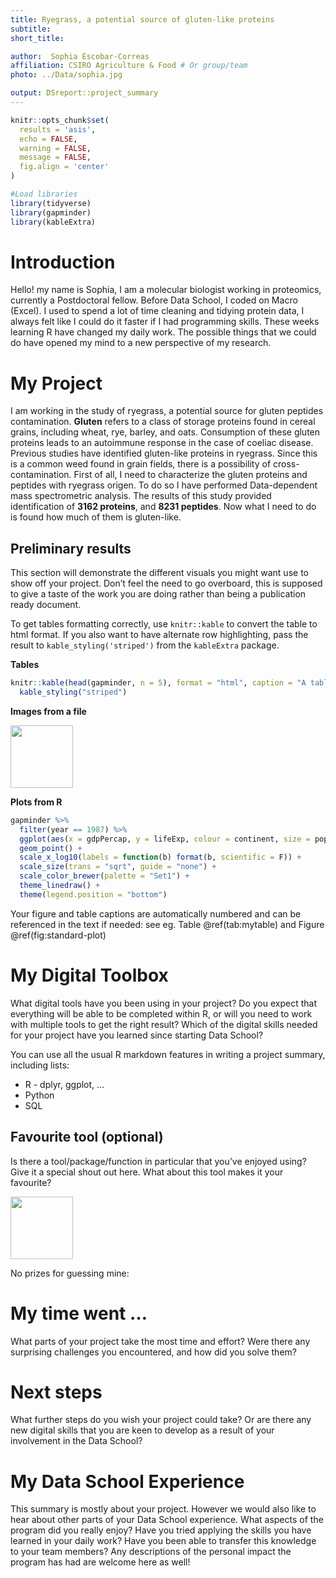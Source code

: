 ```yaml
---
title: Ryegrass, a potential source of gluten-like proteins
subtitle: 
short_title: 

author:  Sophia Escobar-Correas
affiliation: CSIRO Agriculture & Food # Or group/team
photo: ../Data/sophia.jpg

output: DSreport::project_summary
---
```

```r
knitr::opts_chunk$set(
  results = 'asis',
  echo = FALSE,
  warning = FALSE,
  message = FALSE,
  fig.align = 'center'
)

#Load libraries
library(tidyverse)
library(gapminder)
library(kableExtra)
```


# Introduction
Hello! my name is Sophia, I am a molecular biologist working in proteomics, currently a Postdoctoral fellow.  Before Data School, I coded on Macro (Excel). I used to spend a lot of time cleaning and tidying protein data, I always felt like I could do it faster if I had programming skills. These weeks learning R have changed my daily work. The possible things that we could do have opened my mind to a new perspective of my research.

# My Project
I am working in the study of ryegrass, a potential source for gluten peptides contamination. **Gluten** refers to a class of storage proteins found in cereal grains, including wheat, rye, barley, and oats. Consumption of these gluten proteins leads to an autoimmune response in the case of coeliac disease. Previous studies have identified gluten-like proteins in ryegrass. Since this is a common weed found in grain fields, there is a possibility of cross-contamination. First of all, I need to characterize the gluten proteins and peptides with ryegrass origen. To do so I have performed Data-dependent mass spectrometric analysis. The results of this study provided identification of **3162 proteins**, and **8231 peptides**. Now what I need to do is found how much of them is gluten-like.  


## Preliminary results

This section will demonstrate the different visuals you might want use to show off your 
project. Don't feel the need to go overboard, this is supposed to give a taste of the work you are
doing rather than being a publication ready document.

To get tables formatting correctly, use `knitr::kable` to convert the table to html format. If
you also want to have alternate row highlighting, pass the result to `kable_styling('striped')` 
from the `kableExtra` package.

**Tables**
```r
knitr::kable(head(gapminder, n = 5), format = "html", caption = "A table of data") %>% 
  kable_styling("striped")
```

**Images from a file**

![](resources/img/tidyverse.png){width=100px}

**Plots from R**
```r
gapminder %>% 
  filter(year == 1987) %>% 
  ggplot(aes(x = gdpPercap, y = lifeExp, colour = continent, size = pop)) +
  geom_point() +
  scale_x_log10(labels = function(b) format(b, scientific = F)) +
  scale_size(trans = "sqrt", guide = "none") +
  scale_color_brewer(palette = "Set1") +
  theme_linedraw() +
  theme(legend.position = "bottom")
```

Your figure and table captions are automatically numbered and can be referenced in the text
if needed: see eg. Table \@ref(tab:mytable) and Figure \@ref(fig:standard-plot)

# My Digital Toolbox

What digital tools have you been using in your project? Do you expect that everything will be able 
to be completed within R, or will you need to work with multiple tools to get the right result?
Which of the digital skills needed for your project have you learned since starting Data School?

You can use all the usual R markdown features in writing a project summary, including lists:

* R - dplyr, ggplot, ...
* Python
* SQL

## Favourite tool (optional)

Is there a tool/package/function in particular that you've enjoyed using? Give it a special shout out here. What about this tool makes it your favourite?

![](https://raw.githubusercontent.com/tidyverse/ggplot2/master/man/figures/logo.png){.pull-right width=100px}

No prizes for guessing mine:

# My time went ...

What parts of your project take the most time and effort? Were there any surprising challenges you
encountered, and how did you solve them?

# Next steps

What further steps do you wish your project could take? Or are there any new digital skills that you
are keen to develop as a result of your involvement in the Data School?

# My Data School Experience

This summary is mostly about your project. However we would also like to hear about other
parts of your Data School experience. What aspects of the program did you really enjoy? Have you
tried applying the skills you have learned in your daily work? Have you been able to transfer this 
knowledge to your team members? Any descriptions of the personal impact the program has 
had are welcome here as well!
